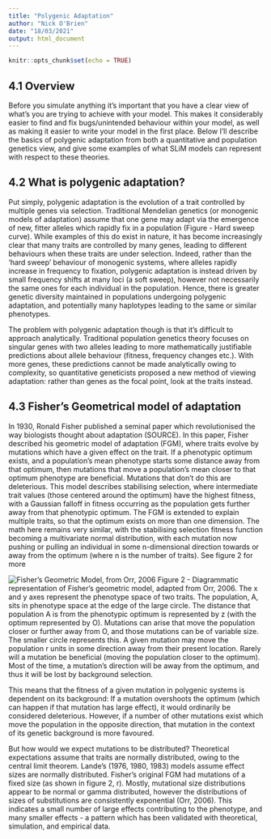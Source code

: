 ```yaml
---
title: "Polygenic Adaptation"
author: "Nick O'Brien"
date: "18/03/2021"
output: html_document
---
```


```r
knitr::opts_chunk$set(echo = TRUE)
```

## 4.1 Overview

Before you simulate anything it's important that you have a clear view of what's you are trying to achieve with your model. This makes it considerably easier to find and fix bugs/unintended behaviour within your model, as well as making it easier to write your model in the first place. Below I'll describe the basics of polygenic adaptation from both a quantitative and population genetics view, and give some examples of what SLiM models can represent with respect to these theories.


## 4.2 What is polygenic adaptation?

Put simply, polygenic adaptation is the evolution of a trait controlled by multiple genes via selection. Traditional Mendelian genetics (or monogenic models of adaptation) assume that one gene may adapt via the emergence of new, fitter alleles which rapidly fix in a population (Figure - Hard sweep curve). While examples of this do exist in nature, it has become increasingly clear that many traits are controlled by many genes, leading to different behaviours when these traits are under selection. Indeed, rather than the 'hard sweep' behaviour of monogenic systems, where alleles rapidly increase in frequency to fixation, polygenic adaptation is instead driven by small frequency shifts at many loci (a soft sweep), however not necessarily the same ones for each individual in the population. Hence, there is greater genetic diversity maintained in populations undergoing polygenic adaptation, and potentially many haplotypes leading to the same or similar phenotypes.

The problem with polygenic adaptation though is that it's difficult to approach analytically. Traditional population genetics theory focuses on singular genes with two alleles leading to more mathematically justifiable predictions about allele behaviour (fitness, frequency changes etc.). With more genes, these predictions cannot be made analytically owing to complexity, so quantitative geneticists proposed a new method of viewing adaptation: rather than genes as the focal point, look at the traits instead.

## 4.3 Fisher's Geometrical model of adaptation

In 1930, Ronald Fisher published a seminal paper which revolutionised the way biologists thought about adaptation (SOURCE). In this paper, Fisher described his geometric model of adaptation (FGM), where traits evolve by mutations which have a given effect on the trait. If a phenotypic optimum exists, and a population's mean phenotype starts some distance away from that optimum, then mutations that move a population's mean closer to that optimum phenotype are beneficial. Mutations that don't do this are deleterious. This model describes stabilising selection, where intermediate trait values (those centered around the optimum) have the highest fitness, with a Gaussian falloff in fitness occurring as the population gets further away from that phenotypic optimum. The FGM is extended to explain multiple traits, so that the optimum exists on more than one dimension. The math here remains very similar, with the stabilising selection fitness function becoming a multivariate normal distribution, with each mutation now pushing or pulling an individual in some n-dimensional direction towards or away from the optimum (where n is the number of traits). See figure 2 for more

![Fisher's Geometric Model, from Orr, 2006](images/chapter4/orr2006_fgm.png)
Figure 2 - Diagrammatic representation of Fisher's geometric model, adapted from Orr, 2006. The x and y axes represent the phenotype space of two traits. The population, A, sits in phenotype space at the edge of the large circle. The distance that population A is from the phenotypic optimum is represented by z (with the optimum represented by O). Mutations can arise that move the population closer or further away from O, and those mutations can be of variable size. The smaller circle represents this. A given mutation may move the population r units in some direction away from their present location. Rarely will a mutation be beneficial (moving the population closer to the optimum). Most of the time, a mutation's direction will be away from the optimum, and thus it will be lost by background selection.

This means that the fitness of a given mutation in polygenic systems is dependent on its background: If a mutation overshoots the optimum (which can happen if that mutation has large effect), it would ordinarily be considered deleterious. However, if a number of other mutations exist which move the population in the opposite direction, that mutation in the context of its genetic background is more favoured. 

But how would we expect mutations to be distributed? Theoretical expectations assume that traits are normally distributed, owing to the central limit theorem. Lande's (1976, 1980, 1983) models assume effect sizes are normally distributed. Fisher's original FGM had mutations of a fixed size (as shown in figure 2, r). Mostly, mutational size distributions appear to be normal or gamma distributed, however the distributions of sizes of substitutions are consistently exponential (Orr, 2006). This indicates a small number of large effects contributing to the phenotype, and many smaller effects - a pattern which has been validated with theoretical, simulation, and empirical data.



